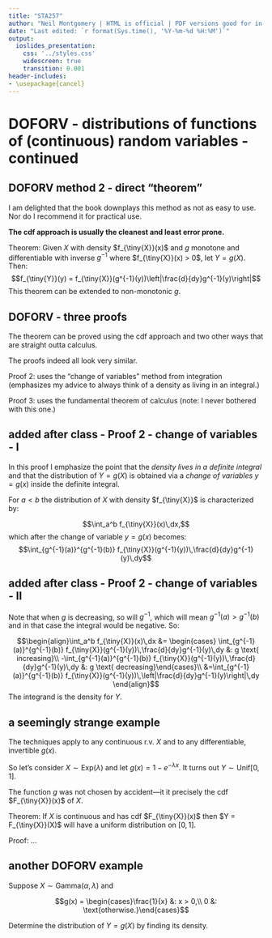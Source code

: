 ```yaml
---
title: "STA257"
author: "Neil Montgomery | HTML is official | PDF versions good for in-class use only"
date: "Last edited: `r format(Sys.time(), '%Y-%m-%d %H:%M')`"
output: 
  ioslides_presentation: 
    css: '../styles.css' 
    widescreen: true 
    transition: 0.001
header-includes:
- \usepackage{cancel}
---
```

\newcommand\given[1][]{\:#1\vert\:}
\newcommand\P[1]{P{\left(#1\right)}}
\newcommand\F[1]{F_{\tiny{#1}}}
\newcommand\f[1]{f_{\tiny{#1}}}
\newcommand\p[1]{p_{\tiny{#1}}}

# DOFORV - distributions of functions of (continuous) random variables - continued

## DOFORV method 2 - direct "theorem"

I am delighted that the book downplays this method as not as easy to use. Nor do I recommend it for practical use.

**The cdf approach is usually the cleanest and least error prone.**

Theorem: Given $X$ with density $\f{X}(x)$ and $g$ monotone and differentiable with inverse $g^{-1}$ where $\f{X}(x) > 0$, let $Y=g(X)$. Then:
$$\f{Y}(y) = \f{X}(g^{-1}(y))\left|\frac{d}{dy}g^{-1}(y)\right|$$
This theorem can be extended to non-monotonic $g$. 

## DOFORV - three proofs

The theorem can be proved using the cdf approach and two other ways that are straight outta calculus.

The proofs indeed all look very similar. 

Proof 2: uses the "change of variables" method from integration (emphasizes my advice to always think of a density as living in an integral.)

Proof 3: uses the fundamental theorem of calculus (note: I never bothered with this one.)

## added after class - Proof 2 - change of variables - I

In this proof I emphasize the point that the *density lives in a definite integral* and that the distribution of $Y=g(X)$ is obtained via a *change of variables* $y=g(x)$ inside the definite integral. 

For $a < b$ the distribution of $X$ with density $\f{X}$ is characterized by:

$$\int_a^b \f{X}(x)\,dx,$$
which after the change of variable $y = g(x)$ becomes:
$$\int_{g^{-1}(a)}^{g^{-1}(b)} \f{X}(g^{-1}(y))\,\frac{d}{dy}g^{-1}(y)\,dy$$

## added after class - Proof 2 - change of variables - II

Note that when $g$ is decreasing, so will $g^{-1}$, which will mean $g^{-1}(a) > g^{-1}(b)$ and in that case the integral would be negative. So:

$$\begin{align}\int_a^b \f{X}(x)\,dx &= \begin{cases}
\int_{g^{-1}(a)}^{g^{-1}(b)} \f{X}(g^{-1}(y))\,\frac{d}{dy}g^{-1}(y)\,dy &: g \text{ increasing}\\
-\int_{g^{-1}(a)}^{g^{-1}(b)} \f{X}(g^{-1}(y))\,\frac{d}{dy}g^{-1}(y)\,dy &: g \text{ decreasing}\end{cases}\\
&=\int_{g^{-1}(a)}^{g^{-1}(b)} \f{X}(g^{-1}(y))\,\left|\frac{d}{dy}g^{-1}(y)\right|\,dy
\end{align}$$
The integrand is the density for $Y$.

## a seemingly strange example { .build }

The techniques apply to any continuous r.v. $X$ and to any differentiable, invertible $g(x)$.

So let's consider $X \sim \text{Exp}(\lambda)$ and let $g(x) = 1 - e^{-\lambda x}$. It turns out $Y \sim \text{Unif}[0,1]$.

The function $g$ was not chosen by accident---it it precisely the cdf $\F{X}(x)$ of $X$. 

Theorem: If $X$ is continuous and has cdf $\F{X}(x)$ then $Y = \F{X}(X)$ will have a uniform distribution on $[0,1]$.

Proof: ...

## another DOFORV example

Suppose $X\sim\text{Gamma}(\alpha, \lambda)$ and

$$g(x) = \begin{cases}\frac{1}{x} &: x > 0,\\
0 &: \text{otherwise.}\end{cases}$$ 

Determine the distribution of $Y = g(X)$ by finding its density.


